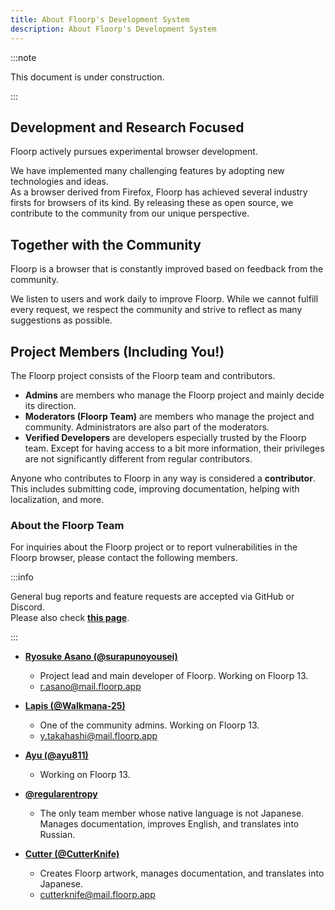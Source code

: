 ```yaml
---
title: About Floorp's Development System
description: About Floorp's Development System
---
```



:::note

This document is under construction.

:::

## Development and Research Focused

Floorp actively pursues experimental browser development.

We have implemented many challenging features by adopting new technologies and ideas.\
As a browser derived from Firefox, Floorp has achieved several industry firsts for browsers of its kind. By releasing these as open source, we contribute to the community from our unique perspective.

## Together with the Community

Floorp is a browser that is constantly improved based on feedback from the community.

We listen to users and work daily to improve Floorp. While we cannot fulfill every request, we respect the community and strive to reflect as many suggestions as possible.

## Project Members (Including You!)

The Floorp project consists of the Floorp team and contributors.

- **Admins** are members who manage the Floorp project and mainly decide its direction.
- **Moderators (Floorp Team)** are members who manage the project and community. Administrators are also part of the moderators.
- **Verified Developers** are developers especially trusted by the Floorp team. Except for having access to a bit more information, their privileges are not significantly different from regular contributors.

Anyone who contributes to Floorp in any way is considered a **contributor**. This includes submitting code, improving documentation, helping with localization, and more.

### About the Floorp Team

For inquiries about the Floorp project or to report vulnerabilities in the Floorp browser, please contact the following members.

:::info

General bug reports and feature requests are accepted via GitHub or Discord.\
Please also check **[this page](/docs/other/issue-checklist)**.

:::

- [**Ryosuke Asano (@surapunoyousei)**](https://github.com/surapunoyousei)
  - Project lead and main developer of Floorp. Working on Floorp 13.
  - [r.asano@mail.floorp.app](mailto:r.asano@mail.floorp.app)

- [**Lapis (@Walkmana-25)**](https://github.com/Walkmana-25)
  - One of the community admins. Working on Floorp 13.
  - [y.takahashi@mail.floorp.app](mailto:y.takahashi@mail.floorp.app)

- [**Ayu (@ayu811)**](https://github.com/ayu811)
  - Working on Floorp 13.

- [**@regularentropy**](https://github.com/regularentropy)
  - The only team member whose native language is not Japanese. Manages documentation, improves English, and translates into Russian.

- [**Cutter (@CutterKnife)**](https://github.com/CutterKnife)
  - Creates Floorp artwork, manages documentation, and translates into Japanese.
  - [cutterknife@mail.floorp.app](mailto:cutterknife@mail.floorp.app)

<Support />
